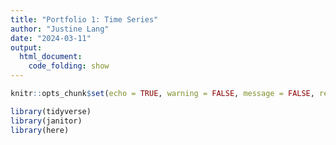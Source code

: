 ```yaml
---
title: "Portfolio 1: Time Series"
author: "Justine Lang"
date: "2024-03-11"
output: 
  html_document: 
    code_folding: show
---
```


```r
knitr::opts_chunk$set(echo = TRUE, warning = FALSE, message = FALSE, results = FALSE)

library(tidyverse)
library(janitor)
library(here)
```









